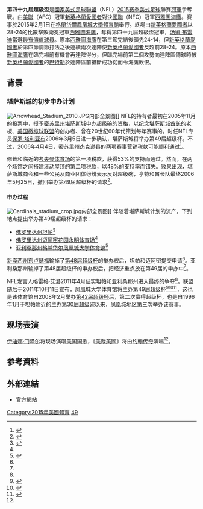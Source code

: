 {{多個問題|
{{expand|time=2015-01-20T03:38:12+00:00}}
{{expand English|Super Bowl XLIX|time=2016-2-9}}
{{expert|time=2015-01-20T03:38:12+00:00}}
}}
{{noteTA
|1=zh-hans:国家橄榄球联盟;zh-hk:國家美式足球聯盟;zh-tw:國家美式足球聯盟;
|2=zh-hans:美式橄榄球;zh-hk:美式足球;zh-tw:美式足球;
|3=zh-hans:超级碗; zh-hant:超級盃;
}}
{{Infobox Super Bowl
| type = sb
| sb_name = 第四十九屆
| image = [[File:SuperBowlXLIXLogo.png|200px]]
| visitor = [[新英格蘭愛國者|新英格蘭愛國者]]
| home = [[西雅圖海鷹|西雅圖海鷹]]
| visitor_abbr = NE
| home_abbr = SEA
| visitor_conf = [[美國橄欖球聯合會|AFC]]
| home_conf = [[國家橄欖球聯合會|NFC]]
| visitor_qtr1 = 0
| visitor_qtr2 = 14
| visitor_qtr3 = 0
| visitor_qtr4 = 14
| home_qtr1 = 0
| home_qtr2 = 14
| home_qtr3 = 10
| home_qtr4 = 0
| date = {{Start date|2015|02|01}}
| kickoff time = 6:30pm EST
| stadium = [[鳳凰城大學體育館|鳳凰城大學體育館]]
| city = [[亞利桑那州|亞利桑那州]][[格蘭岱爾|格蘭岱爾]]
| attendance = 
| odds       = 
| MVP        = [[汤姆·布雷迪|汤姆·布雷迪]]
| anthem = [[伊迪娜·门泽尔|伊迪娜·门泽尔]]<ref name="Idina Menzel">{{cite news |title=Idina Menzel to sing National Anthem at Super Bowl |url=http://www.nfl.com/superbowl/story/0ap3000000459514/article/idina-menzel-to-sing-national-anthem-at-super-bowl |publisher=NFL.com |date=2015-01-16 |accessdate=2015-01-17 |archive-date=2015-01-18 |archive-url=https://web.archive.org/web/20150118060952/http://www.nfl.com/superbowl/story/0ap3000000459514/article/idina-menzel-to-sing-national-anthem-at-super-bowl |dead-url=no }}</ref>
| referee    = [[Bill_Vinovich|Bill Vinovich]]
| halftime = [[凱蒂·佩芮|凱蒂·佩芮]]（嘉宾：[[藍尼·克羅維茲|藍尼·克羅維茲]]、{{le|蜜西·艾略特|Missy Elliott}}）
| network = [[全国广播公司|NBC]]
| announcers = [[Al_Michaels|Al Michaels]] (play-by-play)<br /> [[Cris_Collinsworth|Cris Collinsworth]] (analyst)<br /> [[Michele_Tafoya|Michele Tafoya]] (sideline reporter)
| rating     = 
| share      = 
| commercial =
| last=第四十八屆
| next=第五十屆
}}

'''第四十九屆超級盃'''是[[國家美式足球聯盟|國家美式足球聯盟]]（NFL）[[2015年NFL球季|2015赛季]][[美式足球|美式足球]]聯賽[[超級盃冠軍|冠軍]]爭奪戰。由[[美國橄欖球聯合會|美聯]]（AFC）冠軍[[新英格蘭愛國者|新英格蘭愛國者]]對決[[國家橄欖球聯合會|國聯]]（NFC）冠軍[[西雅圖海鷹|西雅圖海鷹]]。賽事於2015年2月1日在[[格蘭岱爾|格蘭岱爾]][[鳳凰城大學體育館|鳳凰城大學體育館]]舉行。終場由[[新英格蘭愛國者|新英格蘭愛國者]]以28-24的比數擊敗衛冕冠軍[[西雅圖海鷹|西雅圖海鷹]]，奪得第四十九屆超級盃冠軍，[[汤姆·布雷迪|汤姆·布雷迪]]當選[[超級盃最有價值球員|最有價值球員]]。原本[[西雅圖海鷹|西雅圖海鷹]]在第三節完結後領先24-14，但[[新英格蘭愛國者|新英格蘭愛國者]]於第四節調節打法之後連續兩次達陣使[[新英格蘭愛國者|新英格蘭愛國者]]反超前28-24。原本[[西雅圖海鷹|西雅圖海鷹]]在臨完場前有機會再達陣得分，但臨完場前第二個攻勢向達陣區傳球時被[[新英格蘭愛國者|新英格蘭愛國者]]的[[马尔科姆·巴特勒_(美式足球)|巴特勒]]於達陣區前搶斷成功從而令海鷹飲恨。

==背景==
=== 堪萨斯城的初步申办计划 ===
[[File:Arrowhead_Stadium_2010.JPG|thumb]]内部全景图]]
NFL的持有者最初在2005年11月的投票中，授予[[密苏里州|密苏里州]][[堪萨斯城|堪萨斯城]]申办超级碗的资格，以纪念[[堪萨斯城酋长|堪萨斯城酋长]]的老板、[[美国橄榄球联盟|美国橄榄球联盟]]的创办者、曾在20世纪60年代策划每年赛事的{{link-en|拉马尔·亨特|Lamar Hunt}}。时任NFL专员[[保罗·塔利亚布|保罗·塔利亚布]]2006年3月5日进一步确认，堪萨斯城将举办第49届超级杯。不过，2006年4月4日，密苏里州杰克逊县的两项赛事营销税款可能顺利通过<ref>{{cite web |url=http://sports.espn.go.com/nfl/news/story?id=2355537 |title=K.C. to host 2015 Super Bowl if renovations approved |publisher=[[ESPN|ESPN]] |work=Associated Press |date=2006-03-05 |accessdate=2011-06-02}}</ref>。

修葺{{link-en|阿罗黑德体育场|Arrowhead Stadium}}和临近的[[考夫曼体育场|考夫曼体育场]]的第一项税款，获得53%的支持而通过。然而，在两个场馆之间搭建滚动屋顶的第二项税款，以48%的支持率而错失。败果出现，堪萨斯城商会和一些公民及商业团体纷纷表示反对超级碗，亨特和酋长队最终2006年5月25日，撤回举办第49届超级杯的请求<ref>{{cite web |url=http://sports.espn.go.com/nfl/news/story?id=2458407 |title=No rolling roof, no Super Bowl at Arrowhead |publisher=ESPN |work=Associated Press |date=2006-05-25 |accessdate=2011-06-02}}</ref>。

==== 申办过程 ====
[[File:Cardinals_stadium_crop.jpg|thumb]]内部全景图]]
伴随着堪萨斯城计划的流产，下列地点提出举办第49届超级杯的请求：
*[[佛罗里达州|佛罗里达州]][[坦帕|坦帕]]{{link-en|雷蒙德·詹姆斯体育馆|Raymond James Stadium}}<ref name="NFL2010">{{cite web |url=http://www.nfl.com/news/story/09000d5d81850f50/article/tampa-miami-move-focus-to-2015-super-bowl-after-losing-2014-bid |title=Tampa, Miami move focus to 2015 Super Bowl after losing 2014 bid |publisher=NFL.com |accessdate=2011-06-02}}</ref>
*[[佛罗里达州|佛罗里达州]][[迈阿密花园_(佛罗里达州)|迈阿密花园]][[永明体育场|永明体育场]]<ref name="NFL2010"/>
*[[亚利桑那州|亚利桑那州]][[格兰岱尔|格兰岱尔]][[凤凰城大学体育馆|凤凰城大学体育馆]]<ref name="ArizonaRepublic">{{cite web |url=http://www.azcentral.com/news/articles/2010/02/26/20100226superbowl0226.html |title=Arizona opts not to bid for 2014 Super Bowl |publisher=The Arizona Republic |date=2010-02-26 |accessdate=2011-06-02}}</ref>

[[新泽西州|新泽西州]][[东卢瑟福|东卢瑟福]]{{link-en|大都会体育馆|Met Life Stadium}}输掉了[[第四十八届超级杯|第48届超级杯]]的举办权后，坦帕和迈阿密提交申请<ref name="NFL2010"/>。亚利桑那州输掉了第48届超级杯的申办权后，把经济重点放在第49届的申办中<ref name="ArizonaRepublic"/>。

NFL发言人格雷格·艾洛2011年4月证实坦帕和亚利桑那州进入最终的争夺<ref name="NFL20110428"/>。联盟随后于2011年10月11日宣布，凤凰城大学体育馆将主办第49届超级杯<ref name="OwnersVoteArizona">{{cite web |title=Owners vote Arizona as Super Bowl host for third time |url=http://www.nfl.com/news/story/09000d5d82309487/article/owners-vote-arizona-as-super-bowl-host-for-third-time |publisher=NFL.com |work=[[美联社|美联社]] |date=2011-10-11 |accessdate=2014-02-27}}</ref><ref name="NFL20110428">{{cite web |url=http://www.nfl.com/news/story/09000d5d81f8a0ea/article/nfl-says-tampa-arizona-are-2015-super-bowl-host-finalists |title=NFL says Tampa, Arizona are 2015 Super Bowl host finalists |publisher=NFL.com |date=2011-04-28 |accessdate=2011-06-02}}</ref><ref name="chron">{{cite web |last=McClain |first=John |title=NFL owners in Houston for fall meetings |url=http://www.chron.com/sports/texans/article/NFL-owners-in-town-for-fall-meetings-2211975.php |publisher=''Houston Chronicle'' |date=2011-10-10 |accessdate=2011-10-10}}</ref>，这也是该体育馆自2008年2月举办[[第四十二届超级杯|第42届超级杯]]后，第二次赢得超级杯，也是自1996年1月于坦帕附近的{{link-en|太阳魔鬼体育馆|Sun Devil Stadium}}主办[[第三十届超级碗|第30届超级碗]]以来，凤凰城地区第三次举办该赛事。

==现场表演==
[[伊迪娜·门泽尔|伊迪娜·门泽尔]]将现场演唱[[星条旗_(美国国歌)|美国国歌]]，《[[美丽的阿美利加|美哉美國]]》将由[[约翰传奇|约翰传奇]]演唱<ref name="Idina Menzel"/>。

==参考資料==
{{reflist|30em}}

==外部連結==
{{commonscat|Super Bowl XLVIIX}}
*[http://www.nfl.com/superbowl/47 官方網站] {{Wayback|url=http://www.nfl.com/superbowl/47 |date=20130303025004 }}


{{Super Bowl}}
[[Category:2015年美國體育|Category:2015年美國體育]]
[[Category:超级碗|49]]